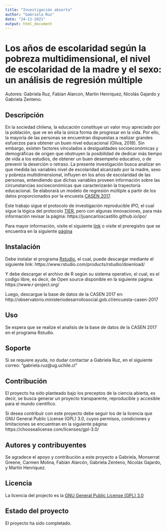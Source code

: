 ---
title: "Investigación abierta"
author: "Gabriela Ruz"
date: "24-11-2021"
output: html_document
---

# Los años de escolaridad según la pobreza multidimensional, el nivel de escolaridad de la madre y el sexo: un análisis de regresión múltiple

Autores: Gabriela Ruz, Fabian Alarcon, Martin Henriquez, Nicolás Gajardo y Gabriela Zenteno.


## Descripción

En la sociedad chilena, la educación constituye un valor muy apreciado por la población, que ve en ella la única forma de progresar en la vida. Por ello, la mayoría de las
personas se encuentran dispuestas a realizar grandes esfuerzos para obtener un buen nivel
educacional (Oliva, 2018). Sin embargo, existen factores vinculados a desigualdades
socioeconómicas y demográficas de origen que obstruyen la posibilidad de dedicar más
tiempo de vida a los estudios, de obtener un buen desempeño educativo, o de prevenir la
deserción o retraso. La presente investigación busca analizar en que medida las variables
nivel de escolaridad alcanzado por la madre, sexo y pobreza multidimensional, influyen en
los años de escolaridad de las personas, entendiendo que dichas variables proveen
información sobre las circunstancias socioeconómicas que caracterizarán la trayectoria
educacional. Se elaborará un modelo de regresión múltiple a partir de los datos proporcionados por la encuesta [CASEN 2017](http://observatorio.ministeriodesarrollosocial.gob.cl/encuesta-casen-2017).

Este trabajo sigue el protocolo de investigación reproducible IPO, el cual sigue la lógica del protocolo [TIER](https://www.projecttier.org/), pero con algunas innovaciones, para más información revisar la página: https://juancarloscastillo.github.io/ipo/

Para mayor información, visite el siguiente [link](https://gabrielaruzal.github.io/IPO_a-osdeescolaridad/) o visite el preregistro que se encuentra en la siguiente [página](https://osf.io/4evrw)

## Instalación

Debe instalar el programa [Rstudio](https://www.rstudio.com/about/), el cual, puede descargar mediante el siguiente link: https://www.rstudio.com/products/rstudio/download/

Y debe descargar el archivo de R según su sistema operativo, el cual, es el codigo libre, es decir, de Open source disponible en la siguiente página: https://www.r-project.org/

Luego, descargue la base de datos de la CASEN 2017 en: http://observatorio.ministeriodesarrollosocial.gob.cl/encuesta-casen-2017

## Uso

Se espera que se realize el analisis de la base de datos de la CASEN 2017 en el programa Rstudio. 

## Soporte

Si se requiere ayuda, no dudar contactar a Gabriela Ruz, en el siguiente correo: "gabriela.ruz@ug.uchile.cl"


## Contribución

El proyecto ha sido planteado bajo los preceptos de la ciencia abierta, es decir, se busca generar un proyecto transparente, reproducible y  accesible para el mundo cientifico. 

Si desea contribuir con este proyecto debe seguir los  de la licencia que GNU General Public License (GPL) 3.0, cuyos permisos, condiciones y limitaciones se encuentran en la siguiente página: https://choosealicense.com/licenses/gpl-3.0/

## Autores y contribuyentes

Se agradece el apoyo y contribución a este proyecto a Gabriela, Monserrat Greene, Carmen Molina, Fabián Alarcón, Gabriela Zenteno, Nicolás Gajardo, y Martín Henriquez. 

## Licencia

La licencia del projecto es la [GNU General Public License (GPL) 3.0](http://www.gnu.org/licenses/)

## Estado del proyecto 

El proyecto ha sido completado. 

